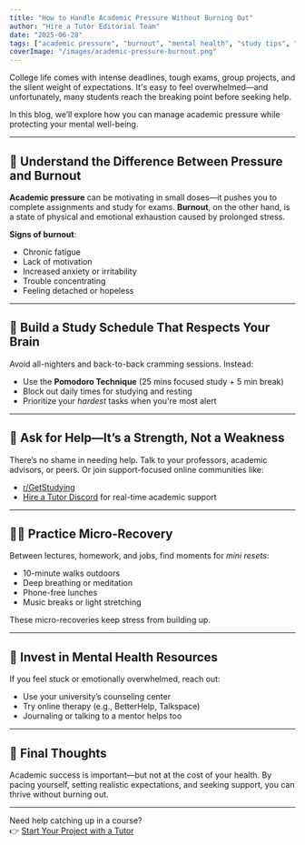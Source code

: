 ```yaml
---
title: "How to Handle Academic Pressure Without Burning Out"
author: "Hire a Tutor Editorial Team"
date: "2025-06-28"
tags: ["academic pressure", "burnout", "mental health", "study tips", "college life"]
coverImage: "/images/academic-pressure-burnout.png"
---
```


College life comes with intense deadlines, tough exams, group projects, and the silent weight of expectations. It's easy to feel overwhelmed—and unfortunately, many students reach the breaking point before seeking help.

In this blog, we’ll explore how you can manage academic pressure while protecting your mental well-being.

---

## 🎯 Understand the Difference Between Pressure and Burnout

**Academic pressure** can be motivating in small doses—it pushes you to complete assignments and study for exams. **Burnout**, on the other hand, is a state of physical and emotional exhaustion caused by prolonged stress.

**Signs of burnout**:
- Chronic fatigue
- Lack of motivation
- Increased anxiety or irritability
- Trouble concentrating
- Feeling detached or hopeless

---

## 🧠 Build a Study Schedule That Respects Your Brain

Avoid all-nighters and back-to-back cramming sessions. Instead:
- Use the **Pomodoro Technique** (25 mins focused study + 5 min break)
- Block out daily times for studying and resting
- Prioritize your *hardest* tasks when you're most alert

---

## 🤝 Ask for Help—It’s a Strength, Not a Weakness

There’s no shame in needing help. Talk to your professors, academic advisors, or peers. Or join support-focused online communities like:
- [r/GetStudying](https://reddit.com/r/GetStudying)
- [Hire a Tutor Discord](https://disboard.org/server/123456) for real-time academic support

---

## 🧘‍♀️ Practice Micro-Recovery

Between lectures, homework, and jobs, find moments for *mini resets*:
- 10-minute walks outdoors
- Deep breathing or meditation
- Phone-free lunches
- Music breaks or light stretching

These micro-recoveries keep stress from building up.

---

## 🌱 Invest in Mental Health Resources

If you feel stuck or emotionally overwhelmed, reach out:
- Use your university’s counseling center
- Try online therapy (e.g., BetterHelp, Talkspace)
- Journaling or talking to a mentor helps too

---

## 🚀 Final Thoughts

Academic success is important—but not at the cost of your health. By pacing yourself, setting realistic expectations, and seeking support, you can thrive without burning out.

---

Need help catching up in a course?  
👉 [Start Your Project with a Tutor](https://hireatutornow.com/register)


